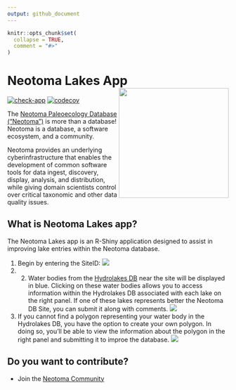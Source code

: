 ```yaml
---
output: github_document
---
```


<!-- README.md is generated from README.Rmd. Please edit that file -->

```r
knitr::opts_chunk$set(
  collapse = TRUE,
  comment = "#>"
)
```

# Neotoma Lakes App <img src="www/neotomalakes_logo.png" align="right" height="250" />

<!-- badges: start -->
[![check-app](https://github.com/flor14/neotoma-lakes/actions/workflows/check-app.yaml/badge.svg)](https://github.com/flor14/neotoma-lakes/actions/workflows/check-app.yaml)
[![codecov](https://codecov.io/gh/flor14/neotoma-lakes/branch/main/graph/badge.svg)](https://codecov.io/gh/flor14/neotoma-lakes)
<!-- badges: end -->

The [Neotoma Paleoecology Database (“Neotoma”)](https://www.neotomadb.org/) is
more than a database! Neotoma is a database, a software ecosystem, and a community.

Neotoma provides an underlying cyberinfrastructure that enables the development
of common software tools for data ingest, discovery, display, analysis, and
distribution, while giving domain scientists control over critical taxonomic 
and other data quality issues.

## What is Neotoma Lakes app?

The Neotoma Lakes app is an R-Shiny application designed to assist in improving
lake entries within the Neotoma database.

1. Begin by entering the SiteID:
![](www/siteid_screen.png)
2. 2. Water bodies from the [Hydrolakes DB](https://wp.geog.mcgill.ca/hydrolab/hydrolakes/) near the site will be displayed in blue. 
Clicking on these water bodies allows you to access information within 
the Hydrolakes DB associated with each lake on the right panel. If one of these
lakes represents better the Neotoma DB Site, you can submit it along with comments.
![](www/hydrolakes_screen.png)
3. If you cannot find a polygon representing your water body in the Hydrolakes
DB, you have the option to create your own polygon. In doing so, you'll be able 
to view the information about the polygon in the right panel and submitting it
to improe the database.
![](www/create_poly_screen.png)

## Do you want to contribute?

- Join the [Neotoma Community](https://www.neotomadb.org/about/join-the-neotoma-community)


